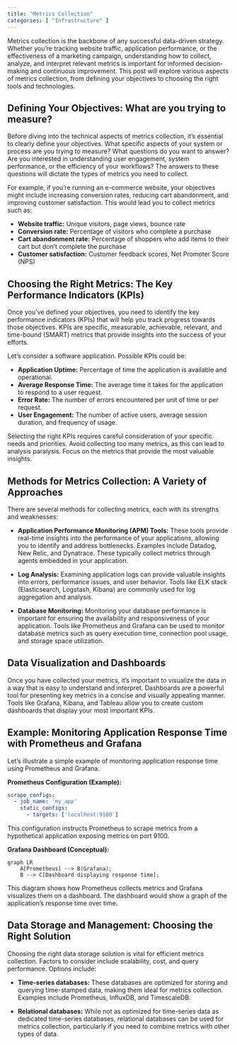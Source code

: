 ```yaml
---
title: "Metrics Collection"
categories: [ "Infrastructure" ]
---
```



Metrics collection is the backbone of any successful data-driven strategy. Whether you're tracking website traffic, application performance, or the effectiveness of a marketing campaign, understanding how to collect, analyze, and interpret relevant metrics is important for informed decision-making and continuous improvement. This post will explore various aspects of metrics collection, from defining your objectives to choosing the right tools and technologies.

## Defining Your Objectives: What are you trying to measure?

Before diving into the technical aspects of metrics collection, it's essential to clearly define your objectives. What specific aspects of your system or process are you trying to measure? What questions do you want to answer? Are you interested in understanding user engagement, system performance, or the efficiency of your workflows? The answers to these questions will dictate the types of metrics you need to collect.

For example, if you're running an e-commerce website, your objectives might include increasing conversion rates, reducing cart abandonment, and improving customer satisfaction. This would lead you to collect metrics such as:

-   **Website traffic:** Unique visitors, page views, bounce rate
-   **Conversion rate:** Percentage of visitors who complete a purchase
-   **Cart abandonment rate:** Percentage of shoppers who add items to their cart but don't complete the purchase
-   **Customer satisfaction:** Customer feedback scores, Net Promoter Score (NPS)

## Choosing the Right Metrics: The Key Performance Indicators (KPIs)

Once you've defined your objectives, you need to identify the key performance indicators (KPIs) that will help you track progress towards those objectives. KPIs are specific, measurable, achievable, relevant, and time-bound (SMART) metrics that provide insights into the success of your efforts.

Let's consider a software application. Possible KPIs could be:

-   **Application Uptime:** Percentage of time the application is available and operational.
-   **Average Response Time:** The average time it takes for the application to respond to a user request.
-   **Error Rate:** The number of errors encountered per unit of time or per request.
-   **User Engagement:** The number of active users, average session duration, and frequency of usage.

Selecting the right KPIs requires careful consideration of your specific needs and priorities. Avoid collecting too many metrics, as this can lead to analysis paralysis. Focus on the metrics that provide the most valuable insights.

## Methods for Metrics Collection: A Variety of Approaches

There are several methods for collecting metrics, each with its strengths and weaknesses:

-   **Application Performance Monitoring (APM) Tools:** These tools provide real-time insights into the performance of your applications, allowing you to identify and address bottlenecks. Examples include Datadog, New Relic, and Dynatrace. These typically collect metrics through agents embedded in your application.

-   **Log Analysis:** Examining application logs can provide valuable insights into errors, performance issues, and user behavior. Tools like ELK stack (Elasticsearch, Logstash, Kibana) are commonly used for log aggregation and analysis.

-   **Database Monitoring:** Monitoring your database performance is important for ensuring the availability and responsiveness of your application. Tools like Prometheus and Grafana can be used to monitor database metrics such as query execution time, connection pool usage, and storage space utilization.

## Data Visualization and Dashboards

Once you have collected your metrics, it's important to visualize the data in a way that is easy to understand and interpret. Dashboards are a powerful tool for presenting key metrics in a concise and visually appealing manner. Tools like Grafana, Kibana, and Tableau allow you to create custom dashboards that display your most important KPIs.

## Example: Monitoring Application Response Time with Prometheus and Grafana

Let's illustrate a simple example of monitoring application response time using Prometheus and Grafana.

**Prometheus Configuration (Example):**

``` yaml
scrape_configs:
  - job_name: 'my_app'
    static_configs:
      - targets: ['localhost:9100']
```

This configuration instructs Prometheus to scrape metrics from a hypothetical application exposing metrics on port 9100.

**Grafana Dashboard (Conceptual):**

```mermaid
graph LR
    A[Prometheus] --> B(Grafana);
    B --> C[Dashboard displaying response time];
```

This diagram shows how Prometheus collects metrics and Grafana visualizes them on a dashboard. The dashboard would show a graph of the application's response time over time.

## Data Storage and Management: Choosing the Right Solution

Choosing the right data storage solution is vital for efficient metrics collection. Factors to consider include scalability, cost, and query performance. Options include:

-   **Time-series databases:** These databases are optimized for storing and querying time-stamped data, making them ideal for metrics collection. Examples include Prometheus, InfluxDB, and TimescaleDB.

-   **Relational databases:** While not as optimized for time-series data as dedicated time-series databases, relational databases can be used for metrics collection, particularly if you need to combine metrics with other types of data.



